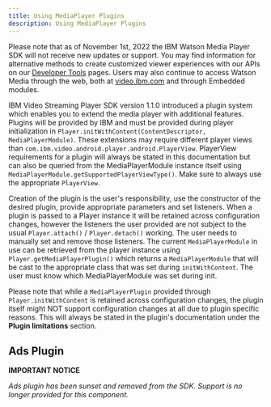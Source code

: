 ```yaml
---
title: Using MediaPlayer Plugins
description: Using MediaPlayer Plugins
---
```


<InlineNotification kind="warning">

Please note that as of November 1st, 2022 the IBM Watson Media Player SDK will not receive new updates or support. You may find information for alternative methods to create customized viewer experiences with our APIs on our [Developer Tools](https://developers.video.ibm.com/player-api-examples/custom-ui) pages. Users may also continue to access Watson Media through the web, both at [video.ibm.com](http://video.ibm.com/) and through Embedded modules.

</InlineNotification>

IBM Video Streaming Player SDK version 1.1.0 introduced a plugin system which enables you to extend the media player with additional features.
Plugins will be provided by IBM and must be provided during player initialization in `Player.initWithContent(ContentDescriptor, MediaPlayerModule)`.
These extensions may require different player views than `com.ibm.video.android.player.android.PlayerView`. PlayerView requirements for a plugin will always be stated
in this documentation but can also be queried from the MediaPlayerModule instance itself using `MediaPlayerModule.getSupportedPlayerViewType()`.
Make sure to always use the appropriate `PlayerView`.

Creation of the plugin is the user's responsibility, use the constructor of the desired plugin, provide appropriate parameters and set listeners.
When a plugin is passed to a Player instance it will be retained across configuration changes, however the listeners the user provided are not subject
to the usual `Player.attach()` / `Player.detach()` working. The user needs to manually set and remove those listeners.
The current `MediaPlayerModule` in use can be retrieved from the player instance using `Player.getMediaPlayerPlugin()` which returns
a `MediaPlayerModule` that will be cast to the appropriate class that was set during `initWithContent`. The user must know which MediaPlayerModule was
 set during init.

Please note that while a `MediaPlayerPlugin` provided through `Player.initWithContent` is retained across configuration changes,
the plugin itself might NOT support configuration changes at all due to plugin specific reasons. This will always be stated in the plugin's documentation
under the **Plugin limitations** section.

## Ads Plugin

**IMPORTANT NOTICE**

*Ads plugin has been sunset and removed from the SDK. Support is no longer provided for this component.*
